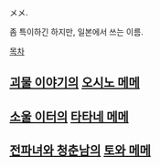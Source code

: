 メメ.

좀 특이하긴 하지만, 일본에서 쓰는 이름.

[[목차]]
== [[괴물 이야기]]의 [[오시노 메메]] ==
== [[소울 이터]]의 [[타타네 메메]] ==
== [[전파녀와 청춘남]]의 [[토와 메메]] ==
